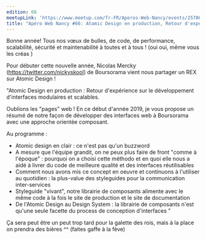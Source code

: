 ```yaml
---
edition: 66
meetupLink: 'https://www.meetup.com/fr-FR/Aperos-Web-Nancy/events/257863625/'
title: "Apéro Web Nancy #66: Atomic Design en production, Retour d'expérience "
---
```


Bonne année! Tous nos vœux de bulles, de code, de performance, scalabilité, sécurité et maintenabilité à toutes et à tous ! (oui oui, même vous les créas )

Pour débuter cette nouvelle année, Nicolas Mercky (https://twitter.com/nickyskool) de Boursorama vient nous partager un REX sur Atomic Design !

"Atomic Design en production : Retour d'expérience sur le développement d'interfaces modulaires et scalables.

Oublions les "pages" web ! En ce début d'année 2019, je vous propose un résumé de notre façon de développer des interfaces web à Boursorama avec une approche orientée composant.

Au programme :
- Atomic design en clair : ce n'est pas qu'un buzzword
- A mesure que l'équipe grandit, on ne peux plus faire de front "comme à l'époque" : pourquoi on a choisi cette méthodo et en quoi elle nous a aidé à livrer du code de meilleure qualité et des interfaces réutilisables
- Comment nous avons mis ce concept en oeuvre et continuons à l'utiliser au quotidien : la plus-value des styleguides pour la communication inter-services
- Styleguide "vivant", notre librairie de composants alimente avec le même code à la fois le site de production et le site de documentation
- De l'Atomic Design au Design System : la librairie de composants n'est qu'une seule facette du process de conception d'interfaces
"

Ça sera peut être un peut trop tard pour la galette des rois, mais à la place on prendra des bières ^^ (faites gaffe à la fève)